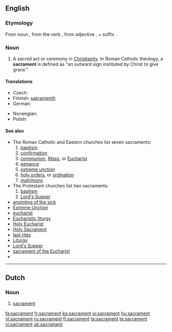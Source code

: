==English==

===Etymology===
From {{etyl|la}} noun {{term|sacramentum}}, from the verb {{term|sacrare||hallow, consecrate}}, from adjective {{term|sacer||sacred}}, + suffix {{term|-mentum}}.

===Noun===
{{en-noun}}

# {{Christianity}} A sacred act or ceremony in [[Christianity]].  In Roman Catholic theology, a '''sacrament''' is defined as "an outward sign instituted by Christ to give grace."

====Translations====
{{trans-top|sacred act or ceremony}}
*Czech: {{t-|cs|svátost|f}}
*Finnish: [[sakramentti]]
*German: {{t-|de|Sakrament|n}}
{{trans-mid}}
*Norwegian: {{t-|no|sakrament|n}}
*Polish: {{t-|pl|sakrament|m}}
{{trans-bottom}}

====See also====
*The Roman Catholic and Eastern churches list seven sacraments:
*# [[baptism]]
*# [[confirmation]]
*# [[communion]], [[Mass]], or [[Eucharist]]
*# [[penance]]
*# [[extreme unction]]
*# [[holy orders]], or [[ordination]]
*# [[matrimony]]
*The Protestant churches list two sacraments:
*# [[baptism]]
*# [[Lord's Supper]]
*[[anointing of the sick]]
*[[Extreme Unction]]
* [[eucharist]]
*[[Eucharistic liturgy]]
*[[Holy Eucharist]]
*[[Holy Sacrament]]
*[[last rites]]
*[[Liturgy]]
*[[Lord's Supper]]
*[[sacrament of the Eucharist]]
*{{pedialite}}

----

==Dutch==
{{wikipedia|lang=nl}}

===Noun===
{{nl-noun|g=n|sacramenten|dim=*}}
# {{Christianity|lang=nl}} [[#English|sacrament]]

[[fa:sacrament]]
[[fr:sacrament]]
[[ko:sacrament]]
[[io:sacrament]]
[[hu:sacrament]]
[[nl:sacrament]]
[[ru:sacrament]]
[[fi:sacrament]]
[[ta:sacrament]]
[[te:sacrament]]
[[vi:sacrament]]
[[uk:sacrament]]
